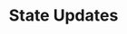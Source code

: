 ---
id: "react_tf_medium_003"
questionType: "TRUE_FALSE"
title: "State Updates"
statement: "Calling setState in React always triggers an immediate re-render."
difficulty: "MEDIUM"
category: "React"
correctAnswer: false
explanation: "React may batch state updates and delay re-rendering for performance."
---